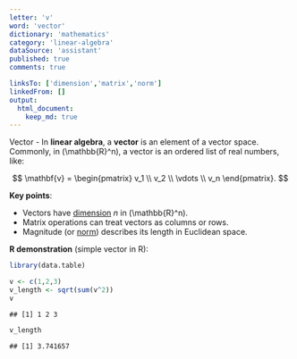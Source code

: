 ```yaml
---
letter: 'v'
word: 'vector'
dictionary: 'mathematics'
category: 'linear-algebra'
dataSource: 'assistant'
published: true
comments: true

linksTo: ['dimension','matrix','norm']
linkedFrom: []
output:
  html_document:
    keep_md: true
---
```




<a id="vector">Vector</a> - In **linear algebra**, a **vector** is an element of a vector space. Commonly, in \(\mathbb{R}^n\), a vector is an ordered list of real numbers, like:

$$
\mathbf{v} = \begin{pmatrix} v_1 \\ v_2 \\ \vdots \\ v_n \end{pmatrix}.
$$

**Key points**:
- Vectors have [dimension](#dimension) $n$ in \(\mathbb{R}^n\).
- Matrix operations can treat vectors as columns or rows.
- Magnitude (or [norm](#norm)) describes its length in Euclidean space.

**R demonstration** (simple vector in R):


``` r
library(data.table)

v <- c(1,2,3)
v_length <- sqrt(sum(v^2))
v
```

```
## [1] 1 2 3
```

``` r
v_length
```

```
## [1] 3.741657
```
